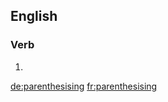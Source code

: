 ==English==

===Verb===
{{head|en|present participle}}

# {{present participle of|parenthesise|lang=en}}

[[de:parenthesising]]
[[fr:parenthesising]]